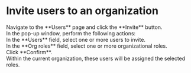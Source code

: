# Invite users to an organization <Icon name="xpack"/>

<Steps>

<div>
<Nav name="change-org" />
</div>

<div>
<Nav name="console" />
</div>

<div>
Navigate to the **Users** page and click the **Invite** button.
</div>

<div>
In the pop-up window, perform the following actions:
  <Steps stepLevel="2">
  <div>
  In the **Users** field, select one or more users to invite.
  </div>

  <div>
  In the **Org roles** field, select one or more organizational roles.
  </div>

  <div>
  Click **Confirm**.
  </div>
  </Steps>
</div> 

<div> 
Within the current organization, these users will be assigned the selected roles.
</div> 

</Steps>